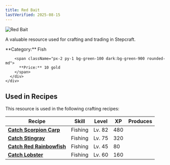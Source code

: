 ```yaml
---
title: Red Bait
lastVerified: 2025-08-15
---
```


<div className="flex items-start gap-6 mb-8">
  <div className="flex-shrink-0">
    <img src="/assets/resources/fishing/red_bait.png" alt="Red Bait" className="w-24 h-24 border rounded-lg" />
  </div>
  <div className="flex-1">
    <div className="space-y-2">
      <p className="text-lg text-muted-foreground">A valuable resource used for crafting and trading in Stepcraft.</p>
      <div className="flex flex-wrap gap-4 text-sm">
        <span className="px-2 py-1 bg-blue-100 dark:bg-blue-900 rounded-md">
          **Category:** Fish
        </span>
        
        <span className="px-2 py-1 bg-green-100 dark:bg-green-900 rounded-md">
          **Price:** 10 gold
        </span>
      </div>
    </div>
  </div>
</div>



## Used in Recipes

This resource is used in the following crafting recipes:

| Recipe | Skill | Level | XP | Produces |
|--------|-------|-------|----|---------:|
| **[Catch Scorpion Carp](/docs/resources/individual/scorpion_carp)** | Fishing | Lv. 82 | 480 |  |
| **[Catch Stingray](/docs/resources/individual/stingray)** | Fishing | Lv. 75 | 320 |  |
| **[Catch Red Rainbowfish](/docs/resources/individual/red_rainbowfish)** | Fishing | Lv. 45 | 80 |  |
| **[Catch Lobster](/docs/resources/individual/lobster)** | Fishing | Lv. 60 | 160 |  |
